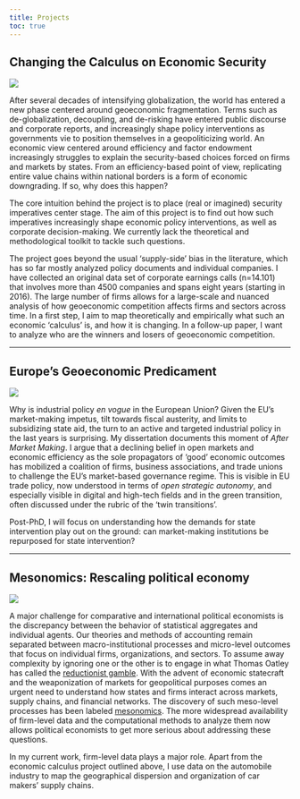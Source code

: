 ```yaml
---
title: Projects
toc: true
---
```


## Changing the Calculus on Economic Security

![](security.jpg)

After several decades of intensifying globalization, the world has entered a new phase centered around geoeconomic fragmentation. Terms such as de-globalization, decoupling, and de-risking have entered public discourse and corporate reports, and increasingly shape policy interventions as governments vie to position themselves in a geopoliticizing world. An economic view centered around efficiency and factor endowment increasingly struggles to explain the security-based choices forced on firms and markets by states. From an efficiency-based point of view, replicating entire value chains within national borders is a form of economic downgrading. If so, why does this happen?

The core intuition behind the project is to place (real or imagined) security imperatives center stage. The aim of this project is to find out how such imperatives increasingly shape economic policy interventions, as well as corporate decision-making. We currently lack the theoretical and methodological toolkit to tackle such questions. 

The project goes beyond the usual 'supply-side' bias in the literature, which has so far mostly analyzed policy documents and individual companies. I have collected an original data set of corporate earnings calls (n=14.101) that involves more than 4500 companies and spans eight years (starting in 2016). The large number of firms allows for a large-scale and nuanced analysis of how geoeconomic competition affects firms and sectors across time. In a first step, I aim to map theoretically and empirically what such an economic 'calculus' is, and how it is changing. In a follow-up paper, I want to analyze who are the winners and losers of geoeconomic competition.

------------------------------------------------------------------------

## Europe's Geoeconomic Predicament

![](e.jpg)

Why is industrial policy *en vogue* in the European Union? Given the EU's market-making impetus, tilt towards fiscal austerity, and limits to subsidizing state aid, the turn to an active and targeted industrial policy in the last years is surprising. My dissertation documents this moment of *After Market Making*. I argue that a declining belief in open markets and economic efficiency as the sole propagators of 'good' economic outcomes has mobilized a coalition of firms, business associations, and trade unions to challenge the EU's market-based governance regime. This is visible in EU trade policy, now understood in terms of *open strategic autonomy*, and especially visible in digital and high-tech fields and in the green transition, often discussed under the rubric of the 'twin transitions'.

Post-PhD, I will focus on understanding how the demands for state intervention play out on the ground: can market-making institutions be repurposed for state intervention?

------------------------------------------------------------------------

## Mesonomics: Rescaling political economy

![](vw.png)

A major challenge for comparative and international political economists is the discrepancy between the behavior of statistical aggregates and individual agents. Our theories and methods of accounting remain separated between macro-institutional processes and micro-level outcomes that focus on individual firms, organizations, and sectors. To assume away complexity by ignoring one or the other is to engage in what Thomas Oatley has called the [reductionist gamble](https://www.cambridge.org/core/journals/international-organization/article/reductionist-gamble-open-economy-politics-in-the-global-economy/AEBC7A2C1F164ACC8517ADEF13FDFAAF). With the advent of economic statecraft and the weaponization of markets for geopolitical purposes comes an urgent need to understand how states and firms interact across markets, supply chains, and financial networks. The discovery of such meso-level processes has been labeled [mesonomics](https://www.project-syndicate.org/onpoint/mesoeconomics-study-of-networks-supply-chains-key-to-successful-industrial-policies-by-william-h-janeway-2024-05). The more widespread availability of firm-level data and the computational methods to analyze them now allows political economists to get more serious about addressing these questions.

In my current work, firm-level data plays a major role. Apart from the economic calculus project outlined above, I use data on the automobile industry to map the geographical dispersion and organization of car makers' supply chains.